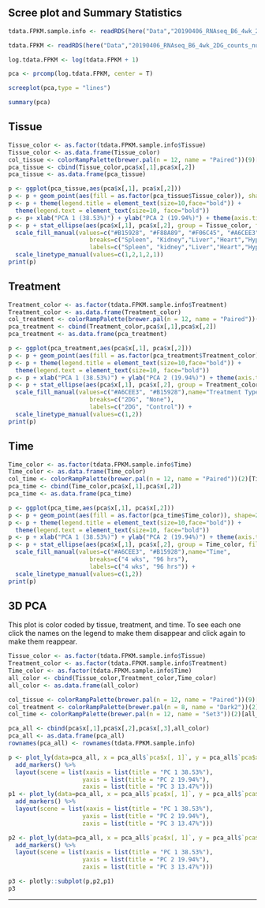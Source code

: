 ## Scree plot and Summary Statistics
```r

tdata.FPKM.sample.info <- readRDS(here("Data","20190406_RNAseq_B6_4wk_2DG_counts_phenotypes.RData"))

tdata.FPKM <- readRDS(here("Data","20190406_RNAseq_B6_4wk_2DG_counts_numeric.RData"))

log.tdata.FPKM <- log(tdata.FPKM + 1)

pca <- prcomp(log.tdata.FPKM, center = T)

screeplot(pca,type = "lines")

summary(pca)
```

## Tissue
```r
Tissue_color <- as.factor(tdata.FPKM.sample.info$Tissue)
Tissue_color <- as.data.frame(Tissue_color)
col_tissue <- colorRampPalette(brewer.pal(n = 12, name = "Paired"))(9)[Tissue_color$Tissue_color]
pca_tissue <- cbind(Tissue_color,pca$x[,1],pca$x[,2])
pca_tissue <- as.data.frame(pca_tissue)

p <- ggplot(pca_tissue,aes(pca$x[,1], pca$x[,2]))
p <- p + geom_point(aes(fill = as.factor(pca_tissue$Tissue_color)), shape=21, size=4) + theme_bw()
p <- p + theme(legend.title = element_text(size=10,face="bold")) + 
  theme(legend.text = element_text(size=10, face="bold"))
p <- p+ xlab("PCA 1 (38.53%)") + ylab("PCA 2 (19.94%)") + theme(axis.title = element_text(face="bold"))
p <- p + stat_ellipse(aes(pca$x[,1], pca$x[,2], group = Tissue_color, fill = as.factor(pca_tissue$Tissue_color)), geom="polygon",level=0.95,alpha=0.4) +
  scale_fill_manual(values=c("#B15928", "#F88A89", "#F06C45", "#A6CEE3", "#52AF43", "#FE870D", "#C7B699", "#569EA4","#B294C7"),name="Tissue Type",
                       breaks=c("Spleen", "Kidney","Liver","Heart","Hypothanamus","Pre-frontal Cortex","Small Intestine","Hippocampus","Skeletal Muscle"),
                       labels=c("Spleen", "kidney","Liver","Heart","Hypothalamus","Pre-frontal Cortex","Small Intestine","Hippocampus","Skeletal Muscle")) +
  scale_linetype_manual(values=c(1,2,1,2,1))
print(p)
```

## Treatment
```r

Treatment_color <- as.factor(tdata.FPKM.sample.info$Treatment)
Treatment_color <- as.data.frame(Treatment_color)
col_treatment <- colorRampPalette(brewer.pal(n = 12, name = "Paired"))(2)[Treatment_color$Treatment_color]
pca_treatment <- cbind(Treatment_color,pca$x[,1],pca$x[,2])
pca_treatment <- as.data.frame(pca_treatment)

p <- ggplot(pca_treatment,aes(pca$x[,1], pca$x[,2]))
p <- p + geom_point(aes(fill = as.factor(pca_treatment$Treatment_color)), shape=21, size=4) + theme_bw()
p <- p + theme(legend.title = element_text(size=10,face="bold")) + 
  theme(legend.text = element_text(size=10, face="bold"))
p <- p + xlab("PCA 1 (38.53%)") + ylab("PCA 2 (19.94%)") + theme(axis.title = element_text(face="bold"))
p <- p + stat_ellipse(aes(pca$x[,1], pca$x[,2], group = Treatment_color, fill = as.factor(pca_treatment$Treatment_color)), geom="polygon",level=0.8,alpha=0.4) +
  scale_fill_manual(values=c("#A6CEE3", "#B15928"),name="Treatment Type",
                       breaks=c("2DG", "None"),
                       labels=c("2DG", "Control")) +
  scale_linetype_manual(values=c(1,2))
print(p)
```

## Time
```r

Time_color <- as.factor(tdata.FPKM.sample.info$Time)
Time_color <- as.data.frame(Time_color)
col_time <- colorRampPalette(brewer.pal(n = 12, name = "Paired"))(2)[Time_color$Time_color]
pca_time <- cbind(Time_color,pca$x[,1],pca$x[,2])
pca_time <- as.data.frame(pca_time)

p <- ggplot(pca_time,aes(pca$x[,1], pca$x[,2]))
p <- p + geom_point(aes(fill = as.factor(pca_time$Time_color)), shape=21, size=4) + theme_bw()
p <- p + theme(legend.title = element_text(size=10,face="bold")) + 
  theme(legend.text = element_text(size=10, face="bold"))
p <- p + xlab("PCA 1 (38.53%)") + ylab("PCA 2 (19.94%)") + theme(axis.title = element_text(face="bold"))
p <- p + stat_ellipse(aes(pca$x[,1], pca$x[,2], group = Time_color, fill = as.factor(pca_time$Time_color)), geom="polygon",level=0.95,alpha=0.4) +
  scale_fill_manual(values=c("#A6CEE3", "#B15928"),name="Time",
                       breaks=c("4 wks", "96 hrs"),
                       labels=c("4 wks", "96 hrs")) +
  scale_linetype_manual(values=c(1,2))
print(p)
```

## 3D PCA
This plot is color coded by tissue, treatment, and time. To see each one click the names on the legend to make them disappear and click again to make them reappear.

```r
Tissue_color <- as.factor(tdata.FPKM.sample.info$Tissue)
Treatment_color <- as.factor(tdata.FPKM.sample.info$Treatment)
Time_color <- as.factor(tdata.FPKM.sample.info$Time)
all_color <- cbind(Tissue_color,Treatment_color,Time_color)
all_color <- as.data.frame(all_color)

col_tissue <- colorRampPalette(brewer.pal(n = 12, name = "Paired"))(9)[all_color$Tissue_color]
col_treatment <- colorRampPalette(brewer.pal(n = 8, name = "Dark2"))(2)[all_color$Treatment_color]
col_time <- colorRampPalette(brewer.pal(n = 12, name = "Set3"))(2)[all_color$Time_color]

pca_all <- cbind(pca$x[,1],pca$x[,2],pca$x[,3],all_color)
pca_all <- as.data.frame(pca_all)
rownames(pca_all) <- rownames(tdata.FPKM.sample.info)

p <- plot_ly(data=pca_all, x = pca_all$`pca$x[, 1]`, y = pca_all$`pca$x[, 2]`, z = pca_all$`pca$x[, 3]`, color = Tissue_color, colors = unique(col_tissue), text = rownames(pca_all)) %>%
  add_markers() %>%
  layout(scene = list(xaxis = list(title = "PC 1 38.53%"),
                     yaxis = list(title = "PC 2 19.94%"),
                     zaxis = list(title = "PC 3 13.47%")))
p1 <- plot_ly(data=pca_all, x = pca_all$`pca$x[, 1]`, y = pca_all$`pca$x[, 2]`, z = pca_all$`pca$x[, 3]`, color = Time_color, colors = unique(col_time), text = rownames(pca_all)) %>%
  add_markers() %>%
  layout(scene = list(xaxis = list(title = "PC 1 38.53%"),
                     yaxis = list(title = "PC 2 19.94%"),
                     zaxis = list(title = "PC 3 13.47%")))

p2 <- plot_ly(data=pca_all, x = pca_all$`pca$x[, 1]`, y = pca_all$`pca$x[, 2]`, z = pca_all$`pca$x[, 3]`, color = Treatment_color, colors = unique(col_treatment), text = rownames(pca_all)) %>%
  add_markers() %>%
  layout(scene = list(xaxis = list(title = "PC 1 38.53%"),
                     yaxis = list(title = "PC 2 19.94%"),
                     zaxis = list(title = "PC 3 13.47%")))

p3 <- plotly::subplot(p,p2,p1)
p3
```

***